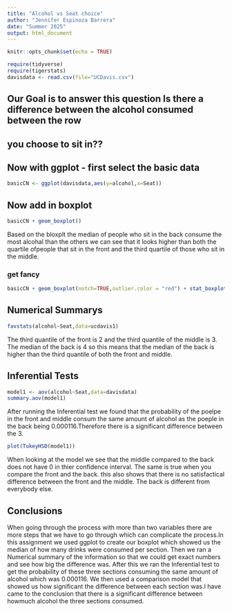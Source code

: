 ```yaml
---
title: "Alcohol vs Seat choice"
author: "Jennifer Espinoza Barrera"
date: "Summer 2025"
output: html_document
---
```


```r
knitr::opts_chunk$set(echo = TRUE)
```

```r
require(tidyverse)
require(tigerstats)
davisdata <- read.csv(file="UCDavis.csv")
```
## Our Goal is to answer this question Is there a difference between the alcohol consumed between the row
## you choose to sit in??

## Now with ggplot - first select the basic data

```r
basicCN <- ggplot(davisdata,aes(y=alcohol,x=Seat))
```
## Now add in boxplot

```r
basicCN + geom_boxplot()
```
  
Based on the bloxplt the median of people who sit in the back consume the most alcohal than the others we can see that it looks higher than both the quartile ofpeople that sit in the front and the third quartile of those who sit in the middle.
  
### get fancy  

```r
basicCN + geom_boxplot(notch=TRUE,outlier.color = "red") + stat_boxplot(geom ='errorbar') + labs(title="Fancy notch boxplot \n with 2 lines")
```

## Numerical Summarys 

```r
favstats(alcohol~Seat,data=ucdavis1)
```

The third quantile of the front is 2 and the third quantile of the middle is 3. The median of the back is 4 so this means that the median of the back is higher than the third quantile of both the front and middle.

## Inferential Tests

```r
model1 <- aov(alcohol~Seat,data=davisdata)
summary.aov(model1)
```

After running the Inferential test we found that the probability of the poelpe in the front  and middle consum the same amount of alcohol as the poeple in the back being 0.000116.Therefore there is a significant difference between the 3.

```r
plot(TukeyHSD(model1))
```

When looking at the model we see that the middle compared to the back does not have 0 in thier confidence interval. The same is true when you compare the front and the back. this also shows that there is no satisfactical difference between the front and the middle. The back is different from everybody else. 

## Conclusions

When going through the process with more
than two variables there are more steps that we have to go through which can
complicate the process.In this assignment we used ggplot to create our boxplot which showed us the median of how many drinks were consumed per section. Then we ran a Numerical summary of the information so that we could get exact numbers and see how big the difference was. After this we ran the Inferential test to get the probability of these three sections consuming the same amount of alcohol which was 0.000116. We then used a comparison model that showed us how significant the difference between each section was.I have came to the conclusion that there is a significant difference between howmuch alcohol the three sections consumed.
